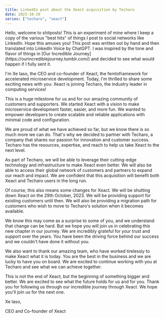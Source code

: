 ```yaml
---
title: LinkedIn post about the Xeact acquisition by Techaro
date: 2023-10-29
series: ["techaro", "xeact"]
---
```


<TecharoDisclaimer />

<XeblogConv name="Cadey" mood="enby">
  Hello, welcome to shitposts! This is an experiment of mine where I keep a copy
  of the various "best hits" of things I post to social networks like LinkedIn.
  Hope this amuses you! This post was written out by hand and then translated
  into LinkedIn Voice by ChatGPT. I was inspired by the tone and flavor of
  things in [Our Incredible Journey](https://ourincrediblejourney.tumblr.com/)
  and decided to see what would happen if I fully sent it.
</XeblogConv>

I'm Xe Iaso, the CEO and co-founder of Xeact, the femtoframework for accelerated microservice development. Today, I'm thrilled to share some exciting news with you: Xeact is joining Techaro, the industry leader in computing services!

This is a huge milestone for us and for our amazing community of customers and supporters. We started Xeact with a vision to make microservice development faster, easier, and more fun. We wanted to empower developers to create scalable and reliable applications with minimal code and configuration.

We are proud of what we have achieved so far, but we know there is so much more we can do. That's why we decided to partner with Techaro, a company that shares our passion for innovation and customer success. Techaro has the resources, expertise, and reach to help us take Xeact to the next level.

As part of Techaro, we will be able to leverage their cutting-edge technology and infrastructure to make Xeact even better. We will also be able to access their global network of customers and partners to expand our reach and impact. We are confident that this acquisition will benefit both Xeact and Techaro users in the long run.

Of course, this also means some changes for Xeact. We will be shutting down Xeact on the 29th October, 2023. We will be providing support for existing customers until then. We will also be providing a migration path for customers who wish to move to Techaro's solution when it becomes available.

We know this may come as a surprise to some of you, and we understand that change can be hard. But we hope you will join us in celebrating this new chapter in our journey. We are incredibly grateful for your trust and support over the years. You have been the driving force behind our success and we couldn't have done it without you.

We also want to thank our amazing team, who have worked tirelessly to make Xeact what it is today. You are the best in the business and we are lucky to have you on board. We are excited to continue working with you at Techaro and see what we can achieve together.

This is not the end of Xeact, but the beginning of something bigger and better. We are excited to see what the future holds for us and for you. Thank you for following us through our incredible journey through Xeact. We hope you'll join us for the next one.

Xe Iaso,

CEO and Co-founder of Xeact

<XeblogPicture
  desc="A picture showing the Techaro plus the Xeact logo"
  path="blog/2023/incredible-xeact-journey/our-incredible-journey"
/>
